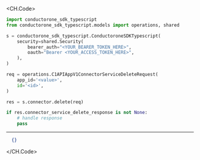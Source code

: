 
<CH.Code>
```python Delete.py
import conductorone_sdk_typescript
from conductorone_sdk_typescript.models import operations, shared

s = conductorone_sdk_typescript.ConductoroneSDKTypescript(
    security=shared.Security(
        bearer_auth="<YOUR_BEARER_TOKEN_HERE>",
        oauth="Bearer <YOUR_ACCESS_TOKEN_HERE>",
    ),
)

req = operations.C1APIAppV1ConnectorServiceDeleteRequest(
    app_id='<value>',
    id='<id>',
)

res = s.connector.delete(req)

if res.connector_service_delete_response is not None:
    # handle response
    pass

```
---

```json Example Response
  {}
```
</CH.Code>
